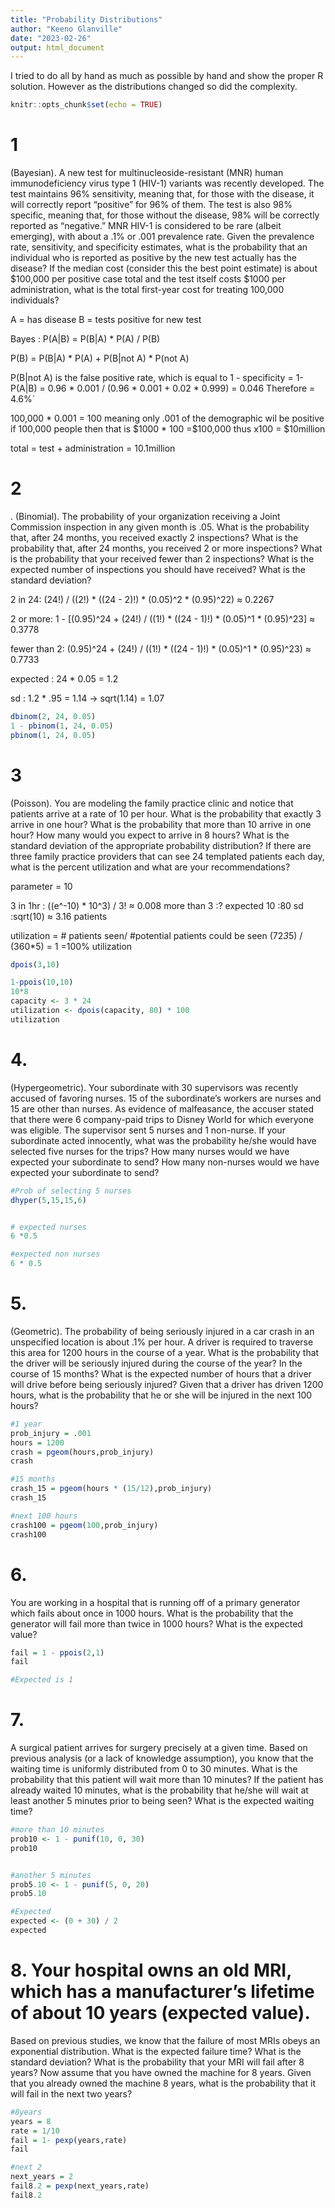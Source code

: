 ---
title: "Probability Distributions"
author: "Keeno Glanville"
date: "2023-02-26"
output: html_document
---
I tried to do all by hand as much as possible by hand and show the proper R solution. However as the distributions changed so did the complexity.
```{r setup, include=FALSE}
knitr::opts_chunk$set(echo = TRUE)
```

# 1 
(Bayesian). A new test for multinucleoside-resistant (MNR) human immunodeficiency virus type 1
(HIV-1) variants was recently developed. The test maintains 96% sensitivity, meaning that, for those
with the disease, it will correctly report “positive” for 96% of them. The test is also 98% specific,
meaning that, for those without the disease, 98% will be correctly reported as “negative.” MNR HIV-1
is considered to be rare (albeit emerging), with about a .1% or .001 prevalence rate. Given the
prevalence rate, sensitivity, and specificity estimates, what is the probability that an individual who is
reported as positive by the new test actually has the disease? If the median cost (consider this the best
point estimate) is about $100,000 per positive case total and the test itself costs $1000 per
administration, what is the total first-year cost for treating 100,000 individuals?


A = has disease
B = tests positive for new test

Bayes : P(A|B) = P(B|A) * P(A) / P(B)

P(B) = P(B|A) * P(A) + P(B|not A) * P(not A)

 P(B|not A) is the false positive rate, which is equal to 1 - specificity =  1-
 P(A|B) = 0.96 * 0.001 / (0.96 * 0.001 + 0.02 * 0.999) = 0.046
 Therefore = 4.6%`
 
 100,000 * 0.001 = 100 meaning only .001 of the demographic wil be positive
if 100,000 people then that is $1000 * 100 =$100,000
thus x100 = $10million

total = test + administration = 10.1million












# 2
. (Binomial). The probability of your organization receiving a Joint Commission inspection in any given
month is .05. What is the probability that, after 24 months, you received exactly 2 inspections? What is
the probability that, after 24 months, you received 2 or more inspections? What is the probability that
your received fewer than 2 inspections? What is the expected number of inspections you should have
received? What is the standard deviation?


2 in 24: (24!) / ((2!) * ((24 - 2)!) * (0.05)^2 * (0.95)^22) ≈ 0.2267

2 or more: 1 - [(0.95)^24 + (24!) / ((1!) * ((24 - 1)!) * (0.05)^1 * (0.95)^23] ≈ 0.3778

fewer than 2: (0.95)^24 + (24!) / ((1!) * ((24 - 1)!) * (0.05)^1 * (0.95)^23) ≈ 0.7733

expected :  24 * 0.05 = 1.2 

sd         : 1.2 * .95 = 1.14 -> sqrt(1.14) = 1.07

```{r}
dbinom(2, 24, 0.05)
1 - pbinom(1, 24, 0.05)
pbinom(1, 24, 0.05)

```



            
# 3
(Poisson). You are modeling the family practice clinic and notice that patients arrive at a rate of 10 per
hour. What is the probability that exactly 3 arrive in one hour? What is the probability that more than
10 arrive in one hour? How many would you expect to arrive in 8 hours? What is the standard
deviation of the appropriate probability distribution? If there are three family practice providers that can
see 24 templated patients each day, what is the percent utilization and what are your recommendations?

parameter = 10

3 in 1hr     : ((e^-10) * 10^3) / 3! ≈ 0.008
more than 3  :? 
expected 10 :80
sd    :sqrt(10) ≈ 3.16 patients

utilization =  # patients seen/ #potential patients could be seen
(72*3*5) / (360*5) = 1
=100% utilization 

```{r}
dpois(3,10)

1-ppois(10,10)
10*8
capacity <- 3 * 24
utilization <- dpois(capacity, 80) * 100
utilization
```



# 4. 
(Hypergeometric). Your subordinate with 30 supervisors was recently accused of favoring nurses. 15
of the subordinate’s workers are nurses and 15 are other than nurses. As evidence of malfeasance, the
accuser stated that there were 6 company-paid trips to Disney World for which everyone was eligible.
The supervisor sent 5 nurses and 1 non-nurse. If your subordinate acted innocently, what was the
probability he/she would have selected five nurses for the trips? How many nurses would we have
expected your subordinate to send? How many non-nurses would we have expected your subordinate to
send?


```{r}

#Prob of selecting 5 nurses
dhyper(5,15,15,6)


# expected nurses 
6 *0.5

#expected non nurses
6 * 0.5


```

# 5. 
(Geometric). The probability of being seriously injured in a car crash in an unspecified location is about
.1% per hour. A driver is required to traverse this area for 1200 hours in the course of a year. What is
the probability that the driver will be seriously injured during the course of the year? In the course of 15
months? What is the expected number of hours that a driver will drive before being seriously injured?
Given that a driver has driven 1200 hours, what is the probability that he or she will be injured in the
next 100 hours?


```{r}
#1 year
prob_injury = .001
hours = 1200
crash = pgeom(hours,prob_injury)
crash

#15 months
crash_15 = pgeom(hours * (15/12),prob_injury)
crash_15

#next 100 hours
crash100 = pgeom(100,prob_injury)
crash100
```




# 6. 
You are working in a hospital that is running off of a primary generator which fails about once in 1000
hours. What is the probability that the generator will fail more than twice in 1000 hours? What is the
expected value?



```{r}
fail = 1 - ppois(2,1)
fail

#Expected is 1
```

# 7. 
A surgical patient arrives for surgery precisely at a given time. Based on previous analysis (or a lack of
knowledge assumption), you know that the waiting time is uniformly distributed from 0 to 30 minutes.
What is the probability that this patient will wait more than 10 minutes? If the patient has already
waited 10 minutes, what is the probability that he/she will wait at least another 5 minutes prior to being
seen? What is the expected waiting time?



```{r}
#more than 10 minutes
prob10 <- 1 - punif(10, 0, 30)
prob10


#another 5 minutes
prob5.10 <- 1 - punif(5, 0, 20)
prob5.10

#Expected
expected <- (0 + 30) / 2
expected
```



# 8. Your hospital owns an old MRI, which has a manufacturer’s lifetime of about 10 years (expected value).
Based on previous studies, we know that the failure of most MRIs obeys an exponential distribution.
What is the expected failure time? What is the standard deviation? What is the probability that your
MRI will fail after 8 years? Now assume that you have owned the machine for 8 years. Given that you
already owned the machine 8 years, what is the probability that it will fail in the next two years? 



```{r}


#8years
years = 8
rate = 1/10
fail = 1- pexp(years,rate)
fail

#next 2
next_years = 2
fail8.2 = pexp(next_years,rate)
fail8.2




```







